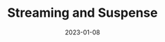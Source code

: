 ---
title: Streaming and Suspense
description: How React Suspense enabled UI streaming
weight: 7
date: "2023-01-08"
---
